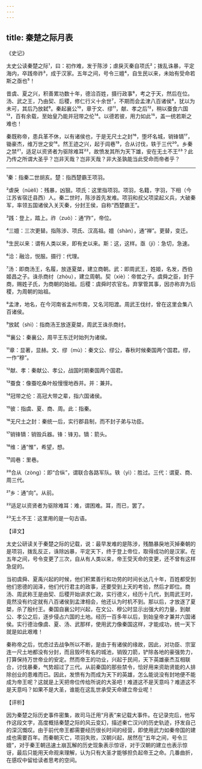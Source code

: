 ```yaml
---
---
---
```

title: 秦楚之际月表
---




《史记》

太史公读秦楚之际¹，曰：初作难，发于陈涉；虐戾灭秦自项氏²；拨乱诛暴，平定海内，卒践帝祚³，成于汉家。五年之间，号令三嬗⁴，自生民以来，未始有受命若斯之亟也⁵！

昔虞、夏之兴，积善累功数十年，德洽百姓，摄行政事⁶，考之于天，然后在位。汤、武之王，乃由契、后稷，修仁行义十余世⁷，不期而会孟津八百诸侯⁸，犹以为未可，其后乃放弑⁹。秦起襄公¹⁰，章于文、缪¹¹，献、孝之后¹²，稍以蚕食六国¹³，百有余载，至始皇乃能并冠带之伦¹⁴。以德若彼，用力如此¹⁵，盖一统若斯之难也！

秦既称帝，患兵革不休，以有诸侯也，于是无尺土之封¹⁶，堕坏名城，销锋镝¹⁷，锄豪杰，维万世之安¹⁸。然王迹之兴，起于闾巷¹⁹，合从讨伐，轶于三代²⁰。乡秦之禁²¹，适足以资贤者为驱除难耳²²，故愤发其所为天下雄，安在无土不王²³？此乃传之所谓大圣乎？岂非天哉？岂非天哉？非大圣孰能当此受命而帝者乎？



***



¹秦：指秦二世胡亥。楚：指西楚霸王项羽。

²虐戾（nüèlì）：残暴，凶狠。项氏：这里指项羽。项羽，名籍，字羽，下相（今江苏省宿迁县西）人。秦二世时，陈涉首先发难。项羽和叔父项梁起义兵，大破秦军，率领五国诸侯入关灭秦，分封王侯，自称“西楚霸王”。

³践：登上，踏上。祚（zuò）：通“阼”，帝位。

⁴三嬗：三次更替。指陈涉、项氏、汉高祖。嬗（shàn），通“禅”。更替，变迁。

⁵生民以来：谓有人类以来，即有史以来。斯：这，这样。亟（jí）：急切，急速。

⁶洽：融洽，悦服。摄行：代理。

⁷汤：即商汤王，名履，放逐夏桀，建立商朝。武：即周武王，姓姬，名发，西伯姬昌之子。诛杀商纣（zhòu），建立周朝。契（xiè）：帝喾之子。虞舜之臣，封于商，赐姓子氏，为商朝的始祖。后稷：虞舜时农官名。弃掌管其事，因亦称弃为后稷，为周朝的始祖。

⁸孟津，地名，在今河南省孟州市南，又名河阳渡。周武王伐纣，曾在这里会集八百诸侯。

⁹放弑（shì）：指商汤王放逐夏桀，周武王诛杀商纣。

¹⁰襄公：秦襄公，周平王东迁时始列为诸侯。

¹¹章：显著，显赫。文、缪（mù）：秦文公、缪公，春秋时候秦国两个国君。缪，一作“穆”。

¹²献、孝：秦献公、孝公，战国时期秦国两个国君。

¹³蚕食：像蚕吃桑叶般慢慢地吞并。并：兼并。

¹⁴冠带之伦：高冠大带之辈，指六国诸侯。

¹⁵彼：指虞、夏、商、周。此：指秦。

¹⁶无尺土之封：秦统一后，实行郡县制，而不封子弟与功臣。

¹⁷销锋镝：销毁兵器。锋：锋刃。镝：箭头。

¹⁸维：通“惟”，希望，想。

¹⁹闾巷：里巷。

²⁰合从（zòng）：即“合纵”，谓联合各路军队。轶（yì）：胜过。三代：谓夏、商、周三代。

²¹乡：通“向”。从前。

²²适足以资贤者为驱除难耳：难，谓困难。耳，而已，罢了。

²³无土不王：这里用的是一句古语。

【译文】

太史公研读关于秦楚之际的记载，说：最早发难的是陈涉，残酷暴戾地灭掉秦朝的是项羽，拨乱反正，诛除凶暴，平定天下，终于登上帝位，取得成功的是汉家。在五年之间，号令变更了三次，自从有人类以来，帝王受天命的变更，还不曾有这样急促的。

当初虞舜、夏禹兴起的时候，他们积累善行和功劳的时间长达几十年，百姓都受到他们恩德的润泽，他们代行君主的政事，还要受到上天的考验，然后才即位。商汤、周武称王是由契、后稷开始讲求仁政，实行德义，经历十几代，到周武王时，竟然没有约定就有八百诸侯到孟津相会，他还认为时机不到。那以后，才放逐了夏桀，杀了殷纣王。秦国自襄公时兴起，在文公、穆公时显示出强大的力量，到献公、孝公之后，逐步侵占六国的土地。经历一百多年以后，到始皇帝才兼并六国诸侯。实行德治像虞、夏、汤、武那样，使用武力像秦国这样，才能成功，统一天下就是如此艰难！

秦称帝之后，忧虑过去战争所以不断，是由于有诸侯的缘故，因此，对功臣、宗室连一尺土地都没有分封，而且毁坏有名的城池，销毁刀箭，铲除各地的豪强势力，打算保持万世帝业的安定。然而帝王的功业，兴起于民间，天下英雄豪杰互相联合，讨伐暴秦，气势超过了三代。从前秦国的那些禁令，恰好用来资助贤能的人排除创业的患难而已。因此，发愤有为而成为天下的英雄，怎么能说没有封地便不能成为帝王呢？这就是上天把帝位传给所说的大圣吧！难道这不是天意吗？难道这不是天意吗？如果不是大圣，谁能在这乱世承受天命建立帝业呢！

【评析】

因为秦楚之际历史事件密集，故司马迁用“月表”来记载大事件。在记录完后，他写作这段文字，高度概括秦楚之际的风云变幻，描述秦亡汉兴的历史轨迹，抒发自己的深沉慨叹。由于前代帝王都需要经历很长时间的经营，即使用武力如秦帝国的建成也需要百年。而秦朝灭亡，项羽失败，汉朝兴起，居然在“五年之间，号令三嬗”，对于秦王朝迅速土崩瓦解的历史现象表示惊讶，对于汉朝的建立也表示惊讶，最后只能用天命观来理解，认为只有大圣才能够担负起帝王之命。几番曲折，在感叹中留给读者思考的空间。